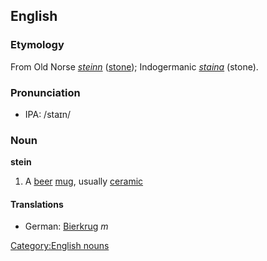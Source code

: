 ==English==
===Etymology===
From Old Norse ''[[steinn]]'' ([[stone]]); Indogermanic ''[[staina]]'' (stone).

===Pronunciation===
*IPA: /staɪn/

===Noun===
'''stein'''

# A [[beer]] [[mug]], usually [[ceramic]]

====Translations====
*German: [[Bierkrug]] ''m''

[[Category:English nouns]]